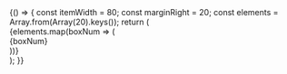 
<Meta title="Design system/HorizontalScroller" component={HorizontalScroller} />

<Canvas>
  <Story name="Default">
    {() => {
      const itemWidth = 80;
      const marginRight = 20;
      const elements = Array.from(Array(20).keys());
      return (
        <HorizontalScroller>
          <div style={{ display: 'flex', overflowX: 'auto', padding: 16, scrollBehavior: 'smooth' }}>
            {elements.map(boxNum => (
              <div
                key={boxNum}
                style={{
                  flexBasis: itemWidth,
                  height: itemWidth,
                  marginRight: marginRight,
                  flexShrink: 0,
                  display: 'flex',
                  justifyContent: 'center',
                  alignItems: 'center',
                  background: `#${(boxNum * boxNum * 10000).toString(16).padStart(6, '0')}`,
                  color: 'white',
                }}
              >
                {boxNum}
              </div>
            ))}
          </div>
        </HorizontalScroller>
      );
    }}
  </Story>
</Canvas>
